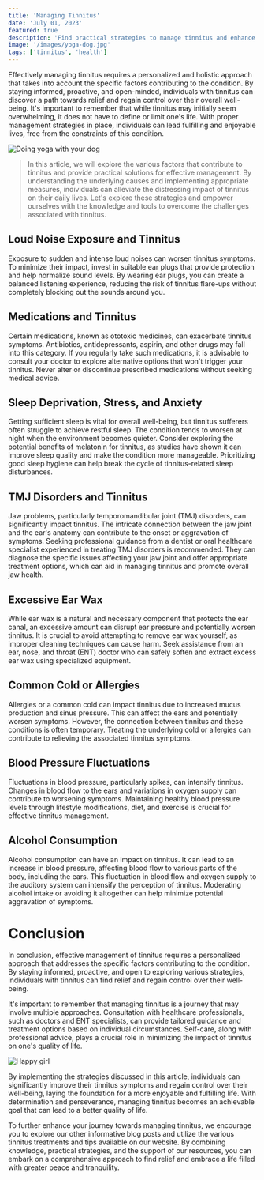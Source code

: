 ```yaml
---
title: 'Managing Tinnitus'
date: 'July 01, 2023'
featured: true
description: 'Find practical strategies to manage tinnitus and enhance your quality of life with proven methods and expert advice.'
image: '/images/yoga-dog.jpg'
tags: ['tinnitus', 'health']
---
```


Effectively managing tinnitus requires a personalized and holistic approach that takes into account the specific factors contributing to the condition. By staying informed, proactive, and open-minded, individuals with tinnitus can discover a path towards relief and regain control over their overall well-being. It's important to remember that while tinnitus may initially seem overwhelming, it does not have to define or limit one's life. With proper management strategies in place, individuals can lead fulfilling and enjoyable lives, free from the constraints of this condition.

<Image src="/images/yoga-dog.jpg" alt="Doing yoga with your dog" />

<Blockquote>
  In this article, we will explore the various factors that contribute to
  tinnitus and provide practical solutions for effective management. By
  understanding the underlying causes and implementing appropriate measures,
  individuals can alleviate the distressing impact of tinnitus on their daily
  lives. Let's explore these strategies and empower ourselves with the knowledge
  and tools to overcome the challenges associated with tinnitus.
</Blockquote>

<AdComponent />

## <Highlighter>Loud Noise Exposure and Tinnitus</Highlighter>

Exposure to sudden and intense loud noises can worsen tinnitus symptoms. To minimize their impact, invest in suitable ear plugs that provide protection and help normalize sound levels. By wearing ear plugs, you can create a balanced listening experience, reducing the risk of tinnitus flare-ups without completely blocking out the sounds around you.

## <Highlighter>Medications and Tinnitus</Highlighter>

Certain medications, known as ototoxic medicines, can exacerbate tinnitus symptoms. Antibiotics, antidepressants, aspirin, and other drugs may fall into this category. If you regularly take such medications, it is advisable to consult your doctor to explore alternative options that won't trigger your tinnitus. Never alter or discontinue prescribed medications without seeking medical advice.

## <Highlighter>Sleep Deprivation, Stress, and Anxiety</Highlighter>

Getting sufficient sleep is vital for overall well-being, but tinnitus sufferers often struggle to achieve restful sleep. The condition tends to worsen at night when the environment becomes quieter. Consider exploring the potential benefits of melatonin for tinnitus, as studies have shown it can improve sleep quality and make the condition more manageable. Prioritizing good sleep hygiene can help break the cycle of tinnitus-related sleep disturbances.

<AdComponent />

## <Highlighter>TMJ Disorders and Tinnitus</Highlighter>

Jaw problems, particularly temporomandibular joint (TMJ) disorders, can significantly impact tinnitus. The intricate connection between the jaw joint and the ear's anatomy can contribute to the onset or aggravation of symptoms. Seeking professional guidance from a dentist or oral healthcare specialist experienced in treating TMJ disorders is recommended. They can diagnose the specific issues affecting your jaw joint and offer appropriate treatment options, which can aid in managing tinnitus and promote overall jaw health.

## <Highlighter>Excessive Ear Wax</Highlighter>

While ear wax is a natural and necessary component that protects the ear canal, an excessive amount can disrupt ear pressure and potentially worsen tinnitus. It is crucial to avoid attempting to remove ear wax yourself, as improper cleaning techniques can cause harm. Seek assistance from an ear, nose, and throat (ENT) doctor who can safely soften and extract excess ear wax using specialized equipment.

## <Highlighter>Common Cold or Allergies</Highlighter>

Allergies or a common cold can impact tinnitus due to increased mucus production and sinus pressure. This can affect the ears and potentially worsen symptoms. However, the connection between tinnitus and these conditions is often temporary. Treating the underlying cold or allergies can contribute to relieving the associated tinnitus symptoms.

<AdComponent />

## <Highlighter>Blood Pressure Fluctuations</Highlighter>

Fluctuations in blood pressure, particularly spikes, can intensify tinnitus. Changes in blood flow to the ears and variations in oxygen supply can contribute to worsening symptoms. Maintaining healthy blood pressure levels through lifestyle modifications, diet, and exercise is crucial for effective tinnitus management.

## <Highlighter>Alcohol Consumption</Highlighter>

Alcohol consumption can have an impact on tinnitus. It can lead to an increase in blood pressure, affecting blood flow to various parts of the body, including the ears. This fluctuation in blood flow and oxygen supply to the auditory system can intensify the perception of tinnitus. Moderating alcohol intake or avoiding it altogether can help minimize potential aggravation of symptoms.

<AdComponent />

# <Highlighter>Conclusion</Highlighter>

In conclusion, effective management of tinnitus requires a personalized approach that addresses the specific factors contributing to the condition. By staying informed, proactive, and open to exploring various strategies, individuals with tinnitus can find relief and regain control over their well-being.

It's important to remember that managing tinnitus is a journey that may involve multiple approaches. Consultation with healthcare professionals, such as doctors and ENT specialists, can provide tailored guidance and treatment options based on individual circumstances. Self-care, along with professional advice, plays a crucial role in minimizing the impact of tinnitus on one's quality of life.

<Image src="/images/happy-girl.jpg" alt="Happy girl" />

By implementing the strategies discussed in this article, individuals can significantly improve their tinnitus symptoms and regain control over their well-being, laying the foundation for a more enjoyable and fulfilling life. With determination and perseverance, managing tinnitus becomes an achievable goal that can lead to a better quality of life.

To further enhance your journey towards managing tinnitus, we encourage you to explore our other informative blog posts and utilize the various tinnitus treatments and tips available on our website. By combining knowledge, practical strategies, and the support of our resources, you can embark on a comprehensive approach to find relief and embrace a life filled with greater peace and tranquility.

<AdComponent />
